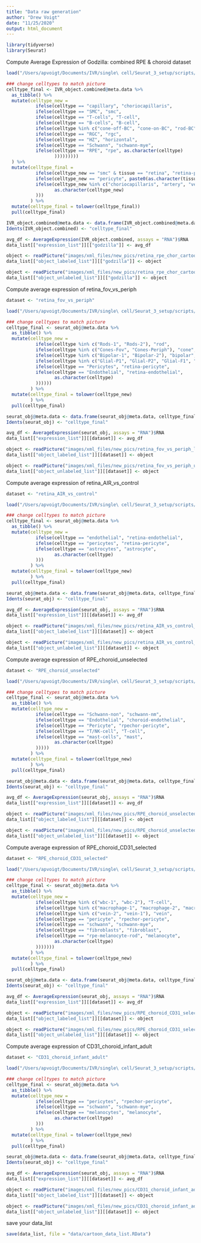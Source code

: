 ```yaml
---
title: "Data raw generation"
author: "Drew Voigt"
date: "11/25/2020"
output: html_document
---
```



```r
library(tidyverse)
library(Seurat)
```



Compute Average Expression of Godzilla: combined RPE & choroid dataset
```r
load("/Users/apvoigt/Documents/IVR/single\ cell/Seurat_3_setup/scripts/GRCh38/retina_rpe_chor_merge/data/2020_05_29_classified_object.RData")

### change celltypes to match picture
celltype_final <- IVR_object.combined@meta.data %>%
  as_tibble() %>%
  mutate(celltype_new = 
           ifelse(celltype == "capillary", "choriocapillaris",
           ifelse(celltype == "SMC", "smc",
           ifelse(celltype == "T-cells", "T-cell",
           ifelse(celltype == "B-cells", "B-cell",
           ifelse(celltype %in% c("cone-off-BC", "cone-on-BC", "rod-BC"), "bipolar",
           ifelse(celltype == "RGC", "rgc",
           ifelse(celltype == "HZ", "horizontal",
           ifelse(celltype == "Schwann", "schwann-mye",
           ifelse(celltype == "RPE", "rpe", as.character(celltype)
                  )))))))))
  ) %>%
  mutate(celltype_final = 
           ifelse(celltype_new == "smc" & tissue == "retina", "retina-pericyte",
           ifelse(celltype_new == "pericyte", paste0(as.character(tissue), "-pericyte"),
           ifelse(celltype_new %in% c("choriocapillaris", "artery", "vein") & tissue == "retina", "retina-endothelial",
                  as.character(celltype_new)
           )))
         ) %>% 
  mutate(celltype_final = tolower(celltype_final))
  pull(celltype_final)

IVR_object.combined@meta.data <- data.frame(IVR_object.combined@meta.data, celltype_final)
Idents(IVR_object.combined) <- "celltype_final"

avg_df <- AverageExpression(IVR_object.combined, assays = "RNA")$RNA
data_list[["expression_list"]][["godzilla"]] <- avg_df

object <- readPicture("images/xml_files/new_pics/retina_rpe_chor_cartoon_all_2020_godzilla.ps.xml")
data_list[["object_labeled_list"]][["godzilla"]] <- object

object <- readPicture("images/xml_files/new_pics/retina_rpe_chor_cartoon_all_2020_godzilla_unlabeled.ps.xml")
data_list[["object_unlabeled_list"]][["godzilla"]] <- object
```

Compute average expression of retina_fov_vs_periph
```r
dataset <- "retina_fov_vs_periph"

load("/Users/apvoigt/Documents/IVR/single\ cell/Seurat_3_setup/scripts/Shiny_Paper_v3/SCOTA_bullseye/data2/retina_fov_vs_periph/seurat_obj.RData")

### change celltypes to match picture
celltype_final <- seurat_obj@meta.data %>%
  as_tibble() %>%
  mutate(celltype_new = 
           ifelse(celltype %in% c("Rods-1", "Rods-2"), "rod",
           ifelse(celltype %in% c("Cones-Fov", "Cones-Periph"), "cone",
           ifelse(celltype %in% c("Bipolar-1", "Bipolar-2"), "bipolar",
           ifelse(celltype %in% c("Glial-P1", "Glial-P2", "Glial-F1", "Glial-F2", "Glial-P3"), "muller", 
           ifelse(celltype == "Pericytes", "retina-pericyte",
           ifelse(celltype == "Endothelial", "retina-endothelial",
                  as.character(celltype)
           ))))))
         ) %>%
  mutate(celltype_final = tolower(celltype_new)
         ) %>% 
  pull(celltype_final)

seurat_obj@meta.data <- data.frame(seurat_obj@meta.data, celltype_final)
Idents(seurat_obj) <- "celltype_final"

avg_df <- AverageExpression(seurat_obj, assays = "RNA")$RNA
data_list[["expression_list"]][[dataset]] <- avg_df

object <- readPicture("images/xml_files/new_pics/retina_fov_vs_periph_labeled.ps.xml")
data_list[["object_labeled_list"]][[dataset]] <- object

object <- readPicture("images/xml_files/new_pics/retina_fov_vs_periph_unlabeled.ps.xml")
data_list[["object_unlabeled_list"]][[dataset]] <- object

```

Compute average expression of retina_AIR_vs_control
```r
dataset <- "retina_AIR_vs_control"

load("/Users/apvoigt/Documents/IVR/single\ cell/Seurat_3_setup/scripts/Shiny_Paper_v3/SCOTA_bullseye/data2/retina_AIR_vs_control/seurat_obj.RData")

### change celltypes to match picture
celltype_final <- seurat_obj@meta.data %>%
  as_tibble() %>%
  mutate(celltype_new = 
           ifelse(celltype == "endothelial", "retina-endothelial",
           ifelse(celltype == "pericytes", "retina-pericyte",
           ifelse(celltype == "astrocytes", "astrocyte",
                  as.character(celltype)
           )))
         ) %>%
  mutate(celltype_final = tolower(celltype_new)
         ) %>% 
  pull(celltype_final)

seurat_obj@meta.data <- data.frame(seurat_obj@meta.data, celltype_final)
Idents(seurat_obj) <- "celltype_final"

avg_df <- AverageExpression(seurat_obj, assays = "RNA")$RNA
data_list[["expression_list"]][[dataset]] <- avg_df

object <- readPicture("images/xml_files/new_pics/retina_AIR_vs_control_labeled.ps.xml")
data_list[["object_labeled_list"]][[dataset]] <- object

object <- readPicture("images/xml_files/new_pics/retina_AIR_vs_control_unlabeled.ps.xml")
data_list[["object_unlabeled_list"]][[dataset]] <- object
```

Compute average expression of RPE_choroid_unselected
```r
dataset <- "RPE_choroid_unselected"

load("/Users/apvoigt/Documents/IVR/single\ cell/Seurat_3_setup/scripts/Shiny_Paper_v3/SCOTA_bullseye/data2/RPE_choroid_unselected/seurat_obj.RData")

### change celltypes to match picture
celltype_final <- seurat_obj@meta.data %>%
  as_tibble() %>%
  mutate(celltype_new = 
           ifelse(celltype == "Schwann-non", "schwann-nm",
           ifelse(celltype == "Endothelial", "choroid-endothelial",
           ifelse(celltype == "Pericyte", "rpechor-pericyte",
           ifelse(celltype == "T/NK-cell", "T-cell",
           ifelse(celltype == "mast-cells", "mast",
                  as.character(celltype)
           )))))
         ) %>%
  mutate(celltype_final = tolower(celltype_new)
         ) %>% 
  pull(celltype_final)

seurat_obj@meta.data <- data.frame(seurat_obj@meta.data, celltype_final)
Idents(seurat_obj) <- "celltype_final"

avg_df <- AverageExpression(seurat_obj, assays = "RNA")$RNA
data_list[["expression_list"]][[dataset]] <- avg_df

object <- readPicture("images/xml_files/new_pics/RPE_choroid_unselected_labeled.ps.xml")
data_list[["object_labeled_list"]][[dataset]] <- object

object <- readPicture("images/xml_files/new_pics/RPE_choroid_unselected_unlabeled.ps.xml")
data_list[["object_unlabeled_list"]][[dataset]] <- object
```

Compute average expression of RPE_choroid_CD31_selected
```r
dataset <- "RPE_choroid_CD31_selected"

load("/Users/apvoigt/Documents/IVR/single\ cell/Seurat_3_setup/scripts/Shiny_Paper_v3/SCOTA_bullseye/data2/RPE_choroid_CD31_selected/seurat_obj.RData")

### change celltypes to match picture
celltype_final <- seurat_obj@meta.data %>%
  as_tibble() %>%
  mutate(celltype_new = 
           ifelse(celltype %in% c("wbc-1", "wbc-2"), "T-cell",
           ifelse(celltype %in% c("macrophage-1", "macrophage-2", "macrophage-3"), "macrophage", 
           ifelse(celltype %in% c("vein-2", "vein-1"), "vein", 
           ifelse(celltype == "pericyte", "rpechor-pericyte",
           ifelse(celltype == "schwann", "schwann-mye",
           ifelse(celltype == "fibroblasts", "fibroblast",
           ifelse(celltype == "rpe-melanocyte-rod", "melanocyte",
                  as.character(celltype)
           )))))))
         ) %>%
  mutate(celltype_final = tolower(celltype_new)
         ) %>% 
  pull(celltype_final)

seurat_obj@meta.data <- data.frame(seurat_obj@meta.data, celltype_final)
Idents(seurat_obj) <- "celltype_final"

avg_df <- AverageExpression(seurat_obj, assays = "RNA")$RNA
data_list[["expression_list"]][[dataset]] <- avg_df

object <- readPicture("images/xml_files/new_pics/RPE_choroid_CD31_selected_labeled.ps.xml")
data_list[["object_labeled_list"]][[dataset]] <- object

object <- readPicture("images/xml_files/new_pics/RPE_choroid_CD31_selected_unlabeled.ps.xml")
data_list[["object_unlabeled_list"]][[dataset]] <- object
```

Compute average expression of CD31_choroid_infant_adult
```r
dataset <- "CD31_choroid_infant_adult"

load("/Users/apvoigt/Documents/IVR/single\ cell/Seurat_3_setup/scripts/Shiny_Paper_v3/SCOTA_bullseye/data2/CD31_choroid_infant_adult/seurat_obj.RData")

### change celltypes to match picture
celltype_final <- seurat_obj@meta.data %>%
  as_tibble() %>%
  mutate(celltype_new = 
           ifelse(celltype == "pericytes", "rpechor-pericyte",
           ifelse(celltype == "schwann", "schwann-mye",
           ifelse(celltype == "melanocytes", "melanocyte",
                  as.character(celltype)
           )))
         ) %>%
  mutate(celltype_final = tolower(celltype_new)
         ) %>% 
  pull(celltype_final)

seurat_obj@meta.data <- data.frame(seurat_obj@meta.data, celltype_final)
Idents(seurat_obj) <- "celltype_final"

avg_df <- AverageExpression(seurat_obj, assays = "RNA")$RNA
data_list[["expression_list"]][[dataset]] <- avg_df

object <- readPicture("images/xml_files/new_pics/CD31_choroid_infant_adult_labeled.ps.xml")
data_list[["object_labeled_list"]][[dataset]] <- object

object <- readPicture("images/xml_files/new_pics/CD31_choroid_infant_adult_unlabeled.ps.xml")
data_list[["object_unlabeled_list"]][[dataset]] <- object
```


save your data_list
```r
save(data_list, file = "data/cartoon_data_list.RData")
```
